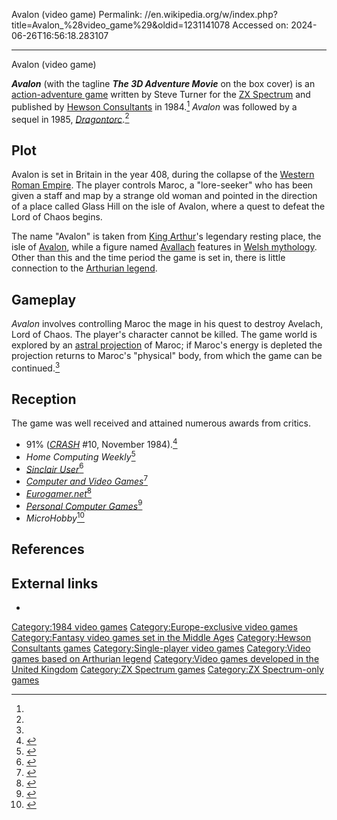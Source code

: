 Avalon (video game)
Permalink: //en.wikipedia.org/w/index.php?title=Avalon_%28video_game%29&oldid=1231141078
Accessed on: 2024-06-26T16:56:18.283107



------
Avalon (video game)
{{Short description|1984 video game}}
{{About|the 1984 adventure game|other games|Avalon (disambiguation)#Games}}
{{multiple issues|
{{cleanup rewrite|date=June 2015}}
{{refimprove|date=October 2017}}
}}
{{Infobox video game
|title = Avalon
|image = Avalon The 3D Adventure Movie Coverart.png
|caption = Cover art
|developer = [[Steve Turner (game programmer)|Steve Turner]]
|publisher = [[Hewson Consultants]]
|designer = Steve Turner<ref name="giantlist">{{cite web|last1=Hague|first1=James|title=The Giant List of Classic Game Programmers|url=http://dadgum.com/giantlist/}}</ref>
|released = {{vgrelease|EU|1984}}
|genre = [[Action-adventure game|Action-adventure]]
|modes = [[Single-player video game|Single-player]]
|platforms = [[ZX Spectrum]]
}}

'''''Avalon''''' (with the tagline '''''The 3D Adventure Movie''''' on the box cover) is an [[action-adventure game]] written by Steve Turner for the [[ZX Spectrum]] and published by [[Hewson Consultants]] in 1984.<ref name="giantlist"/> ''Avalon'' was followed by a sequel in 1985, ''[[Dragontorc]]''.<ref name="giantlist" />
==Plot==
{{Unreferenced section|date=July 2020}}

Avalon is set in Britain in the year 408, during the collapse of the [[Western Roman Empire]]. The player controls Maroc, a "lore-seeker" who has been given a staff and map by a strange old woman and pointed in the direction of a place called Glass Hill on the isle of Avalon, where a quest to defeat the Lord of Chaos begins.

The name "Avalon" is taken from [[King Arthur]]'s legendary resting place, the isle of [[Avalon]], while a figure named [[Afallach|Avallach]] features in [[Welsh mythology]]. Other than this and the time period the game is set in, there is little connection to the [[Arthurian legend]].

==Gameplay==
{{Unreferenced section|date=July 2020}}

''Avalon'' involves controlling Maroc the mage in his quest to destroy Avelach, Lord of Chaos. The player's character cannot be killed. The game world is explored by an [[astral projection]] of Maroc; if Maroc's energy is depleted the projection returns to Maroc's "physical" body, from which the game can be continued.<ref name=":0" />
 
==Reception==
{{expand section|date=February 2013}}
{{Video game reviews
| award1Pub = ''Crash''
| award1 = Crash Smash<ref>Game review, Crash magazine, issue 10, November 1984, page 50</ref>
| award2Pub = ''C+VG''
| award2 = Game of the Month<ref>Game review, C+VG magazine, issue 37, November 1984, page 83</ref>
}}
The game was well received and attained numerous awards from critics.

* 91% (''[[CRASH (magazine)|CRASH]]'' #10, November 1984).<ref name=":0">{{Cite web|url=http://www.crashonline.org.uk/10/avalon.htm|title=CRASH 10 – Avalon|website=www.crashonline.org.uk|access-date=2019-01-07}}</ref>
*''Home Computing Weekly''<ref>{{Cite web|url=http://archive.org/details/home-computing-weekly-088|title=Home Computing Weekly Magazine Issue 088|accessdate=9 April 2023|via=Internet Archive}}</ref>
*''[[Sinclair User]]''<ref>{{Cite web|url=http://archive.org/details/sinclair-user-magazine-032|title=Sinclair User Magazine Issue 032|date=9 November 1984|accessdate=9 April 2023|via=Internet Archive}}</ref>
*''[[Computer and Video Games]]''<ref>{{Cite web|url=http://archive.org/details/Computer_Video_Games_Issue_037_1984-11_EMAP_Publishing_GB|title=Computer & Video Games - Issue 037 (1984-11)(EMAP Publishing)(GB)|date=9 November 1984|accessdate=9 April 2023|via=Internet Archive}}</ref>
*''[[Eurogamer.net]]''<ref>{{Cite news|url=http://www.eurogamer.net/articles/avalon-review|title=Avalon|newspaper=Eurogamer.net |date=10 October 2007|accessdate=9 April 2023}}</ref>
*''[[Personal Computer Games]]''<ref>{{cite web |url=https://archive.org/stream/personalcomputergames-magazine-12/PersonalComputerGames_12#page/n83/mode/2up |title=Personal Computer Games issue 83, page 12
|website=archive.org|access-date=9 April 2023}}</ref>
*''MicroHobby''<ref>{{Cite web|url=http://archive.org/details/microhobby-magazine-005.pdf|title=MicroHobby Magazine Issue 005|accessdate=9 April 2023|via=Internet Archive}}</ref>

==References==
{{reflist}}

==External links==
*{{WoS game|id=0000348|name=Avalon}}

[[Category:1984 video games]]
[[Category:Europe-exclusive video games]]
[[Category:Fantasy video games set in the Middle Ages]]
[[Category:Hewson Consultants games]]
[[Category:Single-player video games]]
[[Category:Video games based on Arthurian legend]]
[[Category:Video games developed in the United Kingdom]]
[[Category:ZX Spectrum games]]
[[Category:ZX Spectrum-only games]]